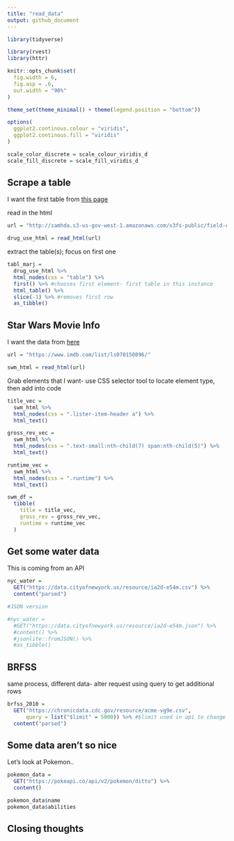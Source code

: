 ```yaml
---
title: "read_data"
output: github_document
---
```


```r

library(tidyverse)

library(rvest)
library(httr)

knitr::opts_chunk$set(
  fig.width = 6,
  fig.asp = .6,
  out.width = "90%"
)

theme_set(theme_minimal() + theme(legend.position = "bottom"))

options(
  ggplot2.continous.colour = "viridis",
  ggplot2.continous.fill = "viridis"
)

scale_color_discrete = scale_colour_viridis_d
scale_fill_discrete = scale_fill_viridis_d

```

## Scrape a table

I want the first table from [this page
](http://samhda.s3-us-gov-west-1.amazonaws.com/s3fs-public/field-uploads/2k15StateFiles/NSDUHsaeShortTermCHG2015.htm)


read in the html

```r

url = "http://samhda.s3-us-gov-west-1.amazonaws.com/s3fs-public/field-uploads/2k15StateFiles/NSDUHsaeShortTermCHG2015.htm"

drug_use_html = read_html(url)

```


extract the table(s); focus on first one

```r
tabl_marj =
  drug_use_html %>%
  html_nodes(css = "table") %>%
  first() %>% #chooses first element- first table in this instance
  html_table() %>%
  slice(-1) %>% #removes first row
  as_tibble()

```

## Star Wars Movie Info

I want the data from [here](https://www.imdb.com/list/ls070150896/)

```r

url = "https://www.imdb.com/list/ls070150896/"

swm_html = read_html(url)

```

Grab elements that I want- use CSS selector tool to locate element type, then add into code

```r

title_vec = 
  swm_html %>%
  html_nodes(css = ".lister-item-header a") %>%
  html_text()

gross_rev_vec = 
  swm_html %>%
  html_nodes(css = ".text-small:nth-child(7) span:nth-child(5)") %>%
  html_text() 

runtime_vec =
  swm_html %>%
  html_nodes(css = ".runtime") %>%
  html_text() 

swm_df =
  tibble(
    title = title_vec,
    gross_rev = gross_rev_vec,
    runtime = runtime_vec
  )

```



## Get some water data

This is coming from an API


```r

nyc_water =
  GET("https://data.cityofnewyork.us/resource/ia2d-e54m.csv") %>%
  content("parsed")

#JSON version

#nyc_water =
  #GET("https://data.cityofnewyork.us/resource/ia2d-e54m.json") %>%
  #content() %>%
  #jsonlite::fromJSON() %>%
  #as_tibble()

```

## BRFSS


same process, different data- alter request using query to get additional rows

```r

brfss_2010 = 
  GET("https://chronicdata.cdc.gov/resource/acme-vg9e.csv",
      query = list("$limit" = 5000)) %>% #$limit used in api to change amount of rows returned
  content("parsed")


```


## Some data aren't so nice

Let's look at Pokemon..


```r

pokemon_data =
  GET("https://pokeapi.co/api/v2/pokemon/ditto") %>%
  content()

pokemon_data$name
pokemon_data$abilities
```


## Closing thoughts











